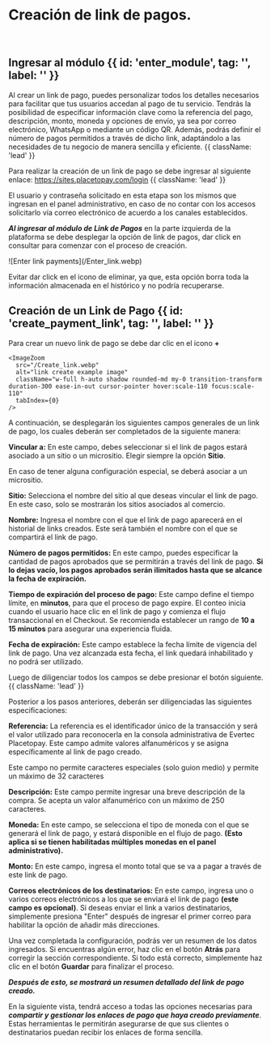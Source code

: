 
<HeroPattern />

# Creación de link de pagos. 
<br/>

## Ingresar al módulo {{ id: 'enter_module', tag: '', label: '' }}

Al crear un link de pago, puedes personalizar todos los detalles necesarios para facilitar que tus usuarios accedan al pago de tu servicio. Tendrás la posibilidad de especificar información clave como la referencia del pago, descripción, monto, moneda y opciones de envío, ya sea por correo electrónico, WhatsApp o mediante un código QR. Además, podrás definir el número de pagos permitidos a través de dicho link, adaptándolo a las necesidades de tu negocio de manera sencilla y eficiente.   {{ className: 'lead' }}

Para realizar la creación de un link de pago se debe ingresar al siguiente enlace: https://sites.placetopay.com/login   {{ className: 'lead' }}

<Note> El usuario y contraseña solicitado en esta etapa son los mismos que ingresan en el panel administrativo, en caso de no contar con los accesos solicitarlo vía correo electrónico de acuerdo a los canales establecidos.  </Note>
<br/>
<div className= "flex justify-center">
  <div className="w-full sm:w-1/2 lg:w-1/2 sm:ml-10 sm:mr-6">
    <ImageZoom
      src="/Login_inic.webp"
      alt="login example image"
      className="w-full h-auto shadow rounded-md my-0 transition-transform duration-300 ease-in-out cursor-pointer hover:scale-110 focus:scale-110" 
    />
  </div>
</div>



***Al ingresar al módulo de Link de Pagos*** en la parte izquierda de la plataforma se debe desplegar la opción de link de pagos, dar click en consultar para comenzar con el proceso de creación.
<CenteredContainer>
  <div className="w-full sm:w-4/4 lg:w-2/3 sm:ml-10 sm:mr-6">
    ![Enter link payments](/Enter_link.webp)
  </div>
</CenteredContainer>

<Note type="warning"> Evitar dar click en el icono de eliminar, ya que, esta opción borra toda la información almacenada en el histórico y no podría recuperarse. </Note>

<CenteredContainer>
  <div className="w-full sm:w-4/4 lg:w-2/3 sm:ml-10 sm:mr-6">
    <ImageZoom
      src="/Delete_link.webp"
      alt="link create example image"
      className="w-full h-auto shadow rounded-md my-0 transition-transform duration-300 ease-in-out cursor-pointer hover:scale-110 focus:scale-110" 
    />
  </div>
</CenteredContainer>


## Creación de un Link de Pago {{ id: 'create_payment_link', tag: '', label: '' }}

Para crear un nuevo link de pago se debe dar clic en el icono **+**

<CenteredContainer>
  
    <ImageZoom
      src="/Create_link.webp" 
      alt="link create example image" 
      className="w-full h-auto shadow rounded-md my-0 transition-transform duration-300 ease-in-out cursor-pointer hover:scale-110 focus:scale-110" 
      tabIndex={0} 
    />

</CenteredContainer>
A continuación, se desplegarán los siguientes campos generales de un link de pago, los cuales deberán ser completados de la siguiente manera:

**Vincular a:** En este campo, debes seleccionar si el link de pagos estará asociado a un sitio o un micrositio. Elegir siempre la opción **Sitio**.

<Note> En caso de tener alguna configuración especial, se deberá asociar a un micrositio. </Note>

**Sitio:** Selecciona el nombre del sitio al que deseas vincular el link de pago. En este caso, solo se mostrarán los sitios asociados al comercio.

**Nombre:** Ingresa el nombre con el que el link de pago aparecerá en el historial de links creados. Este será también el nombre con el que se compartirá el link de pago.

**Número de pagos permitidos:** En este campo, puedes especificar la cantidad de pagos aprobados que se permitirán a través del link de pago. **Si lo dejas vacío, los pagos aprobados serán ilimitados hasta que se alcance la fecha de expiración.**

**Tiempo de expiración del proceso de pago:** Este campo define el tiempo límite, en **minutos**, para que el proceso de pago expire. El conteo inicia cuando el usuario hace clic en el link de pago y comienza el flujo transaccional en el Checkout. Se recomienda establecer un rango de **10 a 15 minutos** para asegurar una experiencia fluida.

**Fecha de expiración:** Este campo establece la fecha límite de vigencia del link de pago. Una vez alcanzada esta fecha, el link quedará inhabilitado y no podrá ser utilizado.

Luego de diligenciar todos los campos se debe presionar el botón siguiente. {{ className: 'lead' }}

 <div className="w-full sm:w-4/4 lg:w-2/3 sm:ml-10 sm:mr-6">
   <ImageZoom
      src="/Create_link2.webp"
      alt="link create example image"
      className="w-full h-auto shadow rounded-md my-0 transition-transform duration-300 ease-in-out cursor-pointer hover:scale-110 focus:scale-110" 
      tabIndex={0} 
  />
</div>

Posterior a los pasos anteriores, deberán ser diligenciadas las siguientes especificaciones:

 <div className="w-full sm:w-4/4 lg:w-2/3 sm:ml-10 sm:mr-6">
  <ImageZoom
    src="/Create_link3.webp"
    alt="link create example image"
     className="w-full h-auto shadow rounded-md my-0 transition-transform duration-300 ease-in-out cursor-pointer hover:scale-110 focus:scale-110" 
    tabIndex={0} 
  />
</div>

**Referencia:** La referencia es el identificador único de la transacción y será el valor utilizado para reconocerla en la consola administrativa de Evertec Placetopay. Este campo admite valores alfanuméricos y se asigna específicamente al link de pago creado.

<Note> Este campo no permite caracteres especiales (solo guion medio) y permite un máximo de 32 caracteres </Note>

**Descripción:** Este campo permite ingresar una breve descripción de la compra. Se acepta un valor alfanumérico con un máximo de 250 caracteres.

**Moneda:** En este campo, se selecciona el tipo de moneda con el que se generará el link de pago, y estará disponible en el flujo de pago. **(Esto aplica si se tienen habilitadas múltiples monedas en el panel administrativo).**

**Monto:** En este campo, ingresa el monto total que se va a pagar a través de este link de pago.

**Correos electrónicos de los destinatarios:** En este campo, ingresa uno o varios correos electrónicos a los que se enviará el link de pago **(este campo es opcional)**. Si deseas enviar el link a varios destinatarios, simplemente presiona "Enter" después de ingresar el primer correo para habilitar la opción de añadir más direcciones.
 
 <div className="w-full sm:w-4/4 lg:w-2/3 sm:ml-10 sm:mr-6">
  <ImageZoom
    src="/Create_link4.webp"
    alt="link create example image"
    className="w-full h-auto shadow rounded-md my-0 transition-transform duration-300 ease-in-out cursor-pointer hover:scale-110 focus:scale-110" 
    tabIndex={0} 
  />
</div>


Una vez completada la configuración, podrás ver un resumen de los datos ingresados. Si encuentras algún error, haz clic en el botón **Atrás** para corregir la sección correspondiente. Si todo está correcto, simplemente haz clic en el botón **Guardar** para finalizar el proceso.

***Después de esto, se mostrará un resumen detallado del link de pago creado.***

 <div className="w-full sm:w-4/4 lg:w-2/3 sm:ml-10 sm:mr-6">
  <ImageZoom
    src="/Summary_link_create.webp"
    alt="summary link"
     className="w-full h-auto shadow rounded-md my-0 transition-transform duration-300 ease-in-out cursor-pointer hover:scale-110 focus:scale-110" 
    tabIndex={0} 
  />
</div>

En la siguiente vista, tendrá acceso a todas las opciones necesarias para ***compartir y gestionar los enlaces de pago que haya creado previamente***. Estas herramientas le permitirán asegurarse de que sus clientes o destinatarios puedan recibir los enlaces de forma sencilla.


